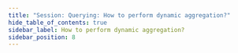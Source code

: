 ```yaml
---
title: "Session: Querying: How to perform dynamic aggregation?"
hide_table_of_contents: true
sidebar_label: How to perform dynamic aggregation?
sidebar_position: 8
---
```





<LanguageSwitcher supportedLanguages={supportedLanguages} />

<LanguageContent language="csharp">
   <HowToPerformDynamicAggregationCsharp />
</LanguageContent>

<LanguageContent language="java">
   <HowToPerformDynamicAggregationJava />
</LanguageContent>


<!---
- [Indexes : Querying : Dynamic aggregation](../../../indexes/querying/dynamic-aggregation)

-->